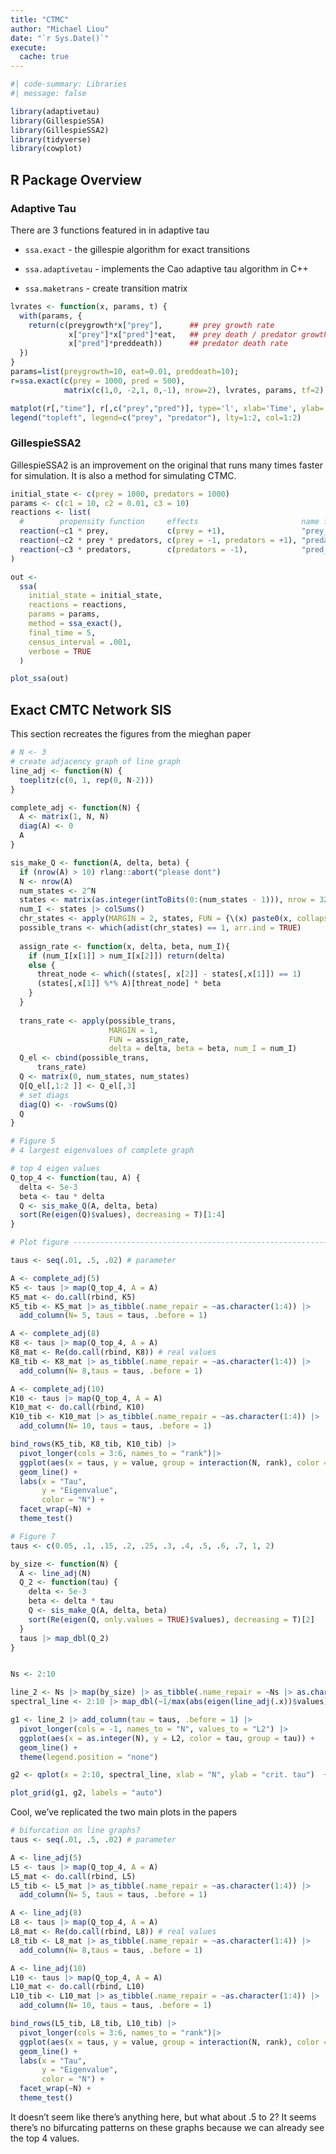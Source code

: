 ```yaml
---
title: "CTMC"
author: "Michael Liou"
date: "`r Sys.Date()`"
execute:
  cache: true
---
```


```r
#| code-summary: Libraries
#| message: false

library(adaptivetau)
library(GillespieSSA)
library(GillespieSSA2)
library(tidyverse)
library(cowplot)
```

## R Package Overview

### Adaptive Tau

There are 3 functions featured in in adaptive tau

-   `ssa.exact` - the gillespie algorithm for exact transitions

-   `ssa.adaptivetau` - implements the Cao adaptive tau algorithm in C++

-   `ssa.maketrans` - create transition matrix

```r
lvrates <- function(x, params, t) {
  with(params, {
    return(c(preygrowth*x["prey"],      ## prey growth rate
             x["prey"]*x["pred"]*eat,   ## prey death / predator growth rate
             x["pred"]*preddeath))      ## predator death rate
  })
}
params=list(preygrowth=10, eat=0.01, preddeath=10);
r=ssa.exact(c(prey = 1000, pred = 500),
            matrix(c(1,0, -2,1, 0,-1), nrow=2), lvrates, params, tf=2)

matplot(r[,"time"], r[,c("prey","pred")], type='l', xlab='Time', ylab='Counts')
legend("topleft", legend=c("prey", "predator"), lty=1:2, col=1:2)
```

### GillespieSSA2

GillespieSSA2 is an improvement on the original that runs many times faster for simulation. It is also a method for simulating CTMC.

```r
initial_state <- c(prey = 1000, predators = 1000)
params <- c(c1 = 10, c2 = 0.01, c3 = 10)
reactions <- list(
  #        propensity function     effects                       name for reaction
  reaction(~c1 * prey,             c(prey = +1),                 "prey_up"),
  reaction(~c2 * prey * predators, c(prey = -1, predators = +1), "predation"),
  reaction(~c3 * predators,        c(predators = -1),            "pred_down")
)

out <-
  ssa(
    initial_state = initial_state,
    reactions = reactions,
    params = params,
    method = ssa_exact(),
    final_time = 5,
    census_interval = .001,
    verbose = TRUE
  )

plot_ssa(out)
```

## Exact CMTC Network SIS

This section recreates the figures from the mieghan paper

```r
# N <- 3
# create adjacency graph of line graph
line_adj <- function(N) {
  toeplitz(c(0, 1, rep(0, N-2)))
}

complete_adj <- function(N) {
  A <- matrix(1, N, N)
  diag(A) <- 0
  A
}

sis_make_Q <- function(A, delta, beta) {
  if (nrow(A) > 10) rlang::abort("please dont")
  N <- nrow(A)
  num_states <- 2^N
  states <- matrix(as.integer(intToBits(0:(num_states - 1))), nrow = 32)[N:1,]
  num_I <- states |> colSums()
  chr_states <- apply(MARGIN = 2, states, FUN = {\(x) paste0(x, collapse = "")})
  possible_trans <- which(adist(chr_states) == 1, arr.ind = TRUE)
  
  assign_rate <- function(x, delta, beta, num_I){
    if (num_I[x[1]] > num_I[x[2]]) return(delta)
    else {
      threat_node <- which((states[, x[2]] - states[,x[1]]) == 1)
      (states[,x[1]] %*% A)[threat_node] * beta
    }
  }
  
  trans_rate <- apply(possible_trans,
                      MARGIN = 1,
                      FUN = assign_rate,
                      delta = delta, beta = beta, num_I = num_I)
  Q_el <- cbind(possible_trans,
      trans_rate)
  Q <- matrix(0, num_states, num_states)
  Q[Q_el[,1:2 ]] <- Q_el[,3]
  # set diags
  diag(Q) <- -rowSums(Q)
  Q
}

# Figure 5
# 4 largest eigenvalues of complete graph

# top 4 eigen values
Q_top_4 <- function(tau, A) {
  delta <- 5e-3
  beta <- tau * delta
  Q <- sis_make_Q(A, delta, beta)
  sort(Re(eigen(Q)$values), decreasing = T)[1:4]
}

# Plot figure -------------------------------------------------------------

taus <- seq(.01, .5, .02) # parameter

A <- complete_adj(5)
K5 <- taus |> map(Q_top_4, A = A)
K5_mat <- do.call(rbind, K5)
K5_tib <- K5_mat |> as_tibble(.name_repair = ~as.character(1:4)) |> 
  add_column(N= 5, taus = taus, .before = 1)

A <- complete_adj(8)
K8 <- taus |> map(Q_top_4, A = A)
K8_mat <- Re(do.call(rbind, K8)) # real values
K8_tib <- K8_mat |> as_tibble(.name_repair = ~as.character(1:4)) |> 
  add_column(N= 8,taus = taus, .before = 1)

A <- complete_adj(10)
K10 <- taus |> map(Q_top_4, A = A)
K10_mat <- do.call(rbind, K10)
K10_tib <- K10_mat |> as_tibble(.name_repair = ~as.character(1:4)) |> 
  add_column(N= 10, taus = taus, .before = 1)

bind_rows(K5_tib, K8_tib, K10_tib) |> 
  pivot_longer(cols = 3:6, names_to = "rank")|> 
  ggplot(aes(x = taus, y = value, group = interaction(N, rank), color = factor(N))) +
  geom_line() +
  labs(x = "Tau",
       y = "Eigenvalue",
       color = "N") +
  facet_wrap(~N) +
  theme_test()

```

```r

# Figure 7
taus <- c(0.05, .1, .15, .2, .25, .3, .4, .5, .6, .7, 1, 2)

by_size <- function(N) {
  A <- line_adj(N)
  Q_2 <- function(tau) {
    delta <- 5e-3
    beta <- delta * tau
    Q <- sis_make_Q(A, delta, beta)
    sort(Re(eigen(Q, only.values = TRUE)$values), decreasing = T)[2]
  }
  taus |> map_dbl(Q_2)
}


Ns <- 2:10

line_2 <- Ns |> map(by_size) |> as_tibble(.name_repair = ~Ns |> as.character())
spectral_line <- 2:10 |> map_dbl(~1/max(abs(eigen(line_adj(.x))$values))) # spectral radius

g1 <- line_2 |> add_column(tau = taus, .before = 1) |> 
  pivot_longer(cols = -1, names_to = "N", values_to = "L2") |> 
  ggplot(aes(x = as.integer(N), y = L2, color = tau, group = tau)) +
  geom_line() + 
  theme(legend.position = "none")

g2 <- qplot(x = 2:10, spectral_line, xlab = "N", ylab = "crit. tau")  + geom_line()

plot_grid(g1, g2, labels = "auto")

```

Cool, we've replicated the two main plots in the papers

```r
# bifurcation on line graphs?
taus <- seq(.01, .5, .02) # parameter

A <- line_adj(5)
L5 <- taus |> map(Q_top_4, A = A)
L5_mat <- do.call(rbind, L5)
L5_tib <- L5_mat |> as_tibble(.name_repair = ~as.character(1:4)) |> 
  add_column(N= 5, taus = taus, .before = 1)

A <- line_adj(8)
L8 <- taus |> map(Q_top_4, A = A)
L8_mat <- Re(do.call(rbind, L8)) # real values
L8_tib <- L8_mat |> as_tibble(.name_repair = ~as.character(1:4)) |> 
  add_column(N= 8,taus = taus, .before = 1)

A <- line_adj(10)
L10 <- taus |> map(Q_top_4, A = A)
L10_mat <- do.call(rbind, L10)
L10_tib <- L10_mat |> as_tibble(.name_repair = ~as.character(1:4)) |> 
  add_column(N= 10, taus = taus, .before = 1)

bind_rows(L5_tib, L8_tib, L10_tib) |> 
  pivot_longer(cols = 3:6, names_to = "rank")|> 
  ggplot(aes(x = taus, y = value, group = interaction(N, rank), color = factor(N))) +
  geom_line() +
  labs(x = "Tau",
       y = "Eigenvalue",
       color = "N") +
  facet_wrap(~N) +
  theme_test()
```

It doesn't seem like there's anything here, but what about .5 to 2? It seems there's no bifurcating patterns on these graphs because we can already see the top 4 values.
